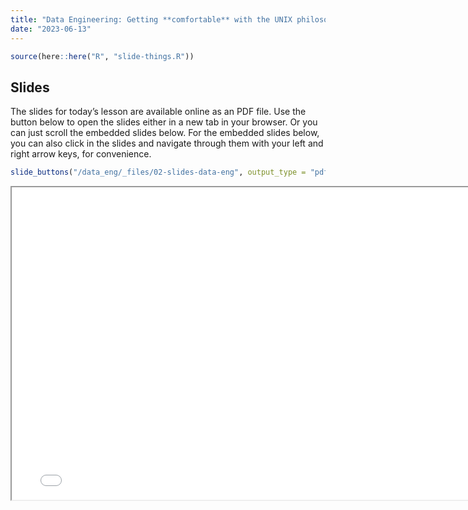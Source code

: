 ```yaml
---
title: "Data Engineering: Getting **comfortable** with the UNIX philosophy"
date: "2023-06-13"
---
```


```r
source(here::here("R", "slide-things.R"))
```

## Slides

The slides for today's lesson are available online as an PDF file. Use the 
button below to open the slides either in a new tab in your browser. Or you can
just scroll the embedded slides below. For the embedded slides below, you can 
also click in the slides and navigate through them with your left and right 
arrow keys, for convenience.

```r
slide_buttons("/data_eng/_files/02-slides-data-eng", output_type = "pdf")
```

```{=html}
<iframe width="780" height="500" src="/data_eng/_files/02-slides-data-eng.pdf" title="Lecture 2"></iframe>
```
